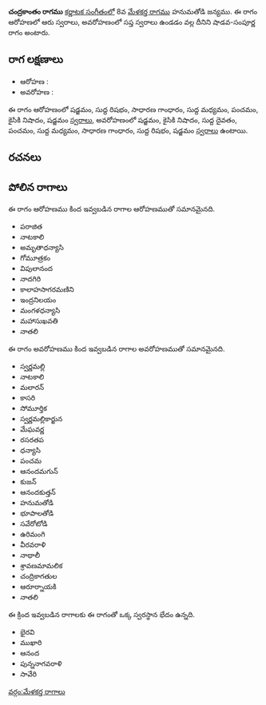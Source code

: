 {{Infobox ragam
	| name          	= చంద్రకాంతం
	| synonym	    	= 
	| mela          	= 
	| chakra        	= 
	| janaka        	= 
	| type          	= శాడవ-సంపూర్ణ
	| arohanam      	= {{svaraC|S|R1|G2|M1|P|N2|S'}} 
	| avarohanam    	= {{svaraC|S'|N2|D1|P|M1|G2|R1|S}}
	| jeeva         	=
	| chhaya        	=
	| nyasa         	=
	| vishesha      	= 
	| equivalent  		= 
}}
{{కర్ణాటక సంగీత రాగాలు}}
'''చంద్రకాంతం రాగము''' [[కర్ణాటక సంగీతం]]లో 8వ [[మేళకర్త రాగము]] హనుమతోడి జన్యము.  ఈ రాగం ఆరోహణలో ఆరు స్వరాలు, అవరోహణంలో సప్త స్వరాలు ఉండడం వల్ల దీనిని షాడవ-సంపూర్ణ రాగం అంటారు.


==రాగ లక్షణాలు==


* ఆరోహణ : {{svaraC|S|R1|G2|M1|P|N2|S'}} 
* అవరోహణ : {{svaraC|S'|N2|D1|P|M1|G2|R1|S}}

ఈ రాగం ఆరోహణంలో షడ్జమం, సుద్ద రిషభం, సాధారణ గాంధారం, సుద్ద మధ్యమం, పంచమం, కైసికి నిషాదం, షడ్జమం [[స్వరాలు]], అవరోహణంలో షడ్జమం, కైసికి నిషాదం, సుద్ద దైవతం, పంచమం, సుద్ద మధ్యమం, సాధారణ గాంధారం, సుద్ద రిషభం, షడ్జమం [[స్వరాలు]] ఉంటాయి.

==రచనలు==



==పోలిన రాగాలు==
ఈ రాగం ఆరోహణము కింద ఇవ్వబడిన రాగాల ఆరోహణముతో సమానమైనది.
* పరాజిత
* నాటకాలి
* అమృతాధన్యాసి
* గోమూత్రకం
* విపులానంద
* నాదగిరి
* కాలాహసాగరమణిని
* ఇంద్రనిలయం
* మంగళధన్యాసి
* మహాసుఖవతి
* నాతలి

ఈ రాగం అవరోహణము కింద ఇవ్వబడిన రాగాల అవరోహణముతో సమానమైనది.
* స్వర్ణమల్లి
* నాటకాలి
* మలారన్
* కాసరి
* సోమూర్తిక
* స్వర్ణమల్లికార్జున
* మేఘవర్ణ
* రసరతప
* ధన్యాసి
* పంచమ
* ఆనందమగున్
* కుజన్
* ఆనందకుత్తన్
* హనుమతోడి
* భూపాలతోడి
* సవేరోటోడి
* ఉరిమంగి
* వీరవరాళి
* నాథాలీ
* శ్రావణమామలిక
* చంద్రికాగతుల
* ఆరూర్నాయకి
* నాతలి

ఈ క్రింద ఇవ్వబడిన రాగాలకు ఈ రాగంతో ఒక్క స్వరస్థాన భేదం ఉన్నది.
* భైరవి
* ముఖారి
* ఆనంద
* పున్ననాగవరాళి
* సావేరి



[[వర్గం:మేళకర్త రాగాలు]]